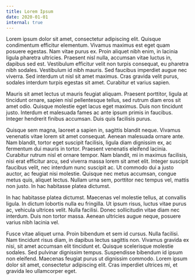 ```yaml
---
title: Lorem Ipsum
date: 2020-01-01
internal: true
---
```


Lorem ipsum dolor sit amet, consectetur adipiscing elit. Quisque condimentum efficitur elementum. Vivamus maximus est eget quam posuere egestas. Nam vitae purus ex. Proin aliquet nibh enim, in lacinia ligula pharetra ultricies. Praesent nisl nulla, accumsan vitae luctus in, dapibus sed est. Vestibulum efficitur velit non turpis consequat, eu pharetra nibh sodales. Vestibulum id nibh mauris. Sed faucibus imperdiet augue nec viverra. Sed interdum ut nisl sit amet maximus. Cras gravida velit purus, sodales interdum turpis egestas sit amet. Curabitur et varius sapien.

Mauris sit amet lectus ut mauris feugiat aliquam. Praesent porttitor, ligula at tincidunt ornare, sapien nisl pellentesque tellus, sed rutrum diam eros sit amet odio. Quisque molestie eget lacus eget maximus. Duis non tincidunt justo. Interdum et malesuada fames ac ante ipsum primis in faucibus. Integer hendrerit finibus accumsan. Duis quis facilisis purus.

Quisque sem magna, laoreet a sapien in, sagittis blandit neque. Vivamus venenatis vitae lorem sit amet consequat. Aenean malesuada ornare ante. Nam blandit, tortor eget suscipit facilisis, ligula diam dignissim ex, ac fermentum dui mauris in tortor. Praesent venenatis eleifend lacinia. Curabitur rutrum nisl et ornare tempor. Nam blandit, mi in maximus facilisis, nisi erat efficitur arcu, sed viverra massa lorem sit amet elit. Integer suscipit faucibus velit, nec interdum nunc suscipit ac. Ut commodo dui a justo auctor, ac feugiat nisi molestie. Quisque nec metus accumsan, congue metus quis, aliquet lectus. Nullam urna sem, porttitor nec tempus vel, mattis non justo. In hac habitasse platea dictumst.

In hac habitasse platea dictumst. Maecenas vel molestie tellus, at convallis ligula. In dictum lobortis nulla eu fringilla. Ut ipsum risus, luctus vitae purus ac, vehicula ultrices velit. Nulla facilisi. Donec sollicitudin vitae diam nec interdum. Duis non tortor massa. Aenean ultricies augue neque, posuere varius nibh lacinia vel.

Fusce vitae aliquet urna. Proin bibendum et sem id cursus. Nulla facilisi. Nam tincidunt risus diam, in dapibus lectus sagittis non. Vivamus gravida ex nisi, sit amet accumsan elit tincidunt et. Quisque scelerisque molestie sodales. Sed pulvinar dignissim tempus. Suspendisse bibendum id ipsum non eleifend. Maecenas feugiat purus ut dignissim commodo. Lorem ipsum dolor sit amet, consectetur adipiscing elit. Cras imperdiet ultrices mi, et gravida leo ullamcorper eget.
